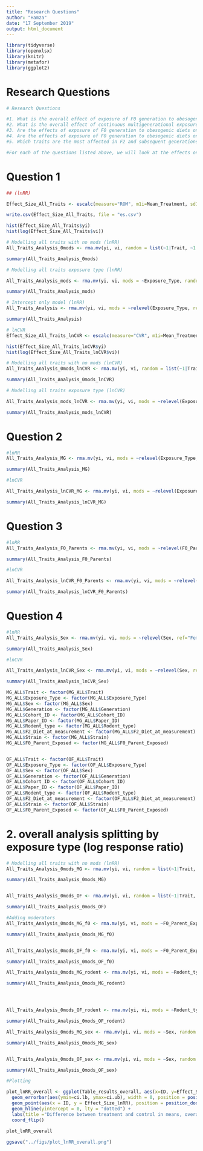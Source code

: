 ```yaml
---
title: "Research Questions"
author: "Hamza"
date: "17 September 2019"
output: html_document
---
```


```r

library(tidyverse)
library(openxlsx)  
library(knitr)
library(metafor)
library(ggplot2)
```

# Research Questions
```r
# Research Questions 

#1. What is the overall effect of exposure of F0 generation to obesogenic diets on F2 and F3 (if applicable) offspring? 
#2.	What is the overall effect of continuous multigenerational exposure to obesogenic diets on generations F2, F3? 
#3.	Are the effects of exposure of F0 generation to obesogenic diets on F2 and F3 offspring different between #paternal and maternal F0 exposure lines? 
#4.	Are the effects of exposure of F0 generation to obesogenic diets on F2 and F3 generations different between female and male offspring?
#5.	Which traits are the most affected in F2 and subsequent generations?

#For each of the questions listed above, we will look at the effects on both trait means and variability, comparing control and treatment groups at each generation.

```

# Question 1
```r

## (lnRR)

Effect_Size_All_Traits <- escalc(measure="ROM", m1i=Mean_Treatment, sd1i=SD_Treatment, n1i=Sample_Size_n_Treatment, m2i=Mean_Control, sd2i=SD_Control, n2i=Sample_Size_n_Control, data=ALL_TRAITS)

write.csv(Effect_Size_All_Traits, file = "es.csv")

hist(Effect_Size_All_Traits$yi)
hist(log(Effect_Size_All_Traits$vi))
```

```r
# Modelling all traits with no mods (lnRR)
All_Traits_Analysis_0mods <- rma.mv(yi, vi, random = list(~1|Trait, ~1|Paper_ID,~1|Cohort_ID), data=Effect_Size_All_Traits, method = 'REML')

summary(All_Traits_Analysis_0mods)
```

```r
# Modelling all traits exposure type (lnRR)

All_Traits_Analysis_mods <- rma.mv(yi, vi, mods = ~Exposure_Type, random = list(~1|Trait,~1|Paper_ID,~1|Cohort_ID), data=Effect_Size_All_Traits, method = 'REML')

summary(All_Traits_Analysis_mods)

```

```r
# Intercept only model (lnRR)
All_Traits_Analysis <- rma.mv(yi, vi, mods = ~relevel(Exposure_Type, ref="One off")-1, random = list(~1|Trait, ~1|Paper_ID,~1|Cohort_ID), data=Effect_Size_All_Traits, method = 'REML')

summary(All_Traits_Analysis)
```

```r
# lnCVR
Effect_Size_All_Traits_lnCVR <- escalc(measure="CVR", m1i=Mean_Treatment, sd1i=SD_Treatment, n1i=Sample_Size_n_Treatment, m2i=Mean_Control, sd2i=SD_Control, n2i=Sample_Size_n_Control, data=ALL_TRAITS)

hist(Effect_Size_All_Traits_lnCVR$yi)
hist(log(Effect_Size_All_Traits_lnCVR$vi))
```

```r
# Modelling all traits with no mods (lnCVR)
All_Traits_Analysis_0mods_lnCVR <- rma.mv(yi, vi, random = list(~1|Trait, ~1|Paper_ID,~1|Cohort_ID), data=Effect_Size_All_Traits_lnCVR, method = 'REML')

summary(All_Traits_Analysis_0mods_lnCVR)
```

```r
# Modelling all traits exposure type (lnCVR)

All_Traits_Analysis_mods_lnCVR <- rma.mv(yi, vi, mods = ~relevel(Exposure_Type, ref="One off"), random = list(~1|Trait, ~1|Paper_ID,~1|Cohort_ID), data=Effect_Size_All_Traits_lnCVR, method = 'REML')

summary(All_Traits_Analysis_mods_lnCVR)
```

# Question 2

```r
#lnRR
All_Traits_Analysis_MG <- rma.mv(yi, vi, mods = ~relevel(Exposure_Type, ref="Multigenerational"), random = list(~1|Trait, ~1|Paper_ID,~1|Cohort_ID), data=Effect_Size_All_Traits, method = 'REML')

summary(All_Traits_Analysis_MG)

```
```r
#lnCVR

All_Traits_Analysis_lnCVR_MG <- rma.mv(yi, vi, mods = ~relevel(Exposure_Type, ref="Multigenerational"), random = list(~1|Trait, ~1|Paper_ID,~1|Cohort_ID), data=Effect_Size_All_Traits_lnCVR, method = 'REML')

summary(All_Traits_Analysis_lnCVR_MG)
```

# Question 3
```r
#lnRR
All_Traits_Analysis_F0_Parents <- rma.mv(yi, vi, mods = ~relevel(F0_Parent_Exposed, ref="Female"), random = list(~1|Trait, ~1|Paper_ID,~1|Cohort_ID), data=Effect_Size_All_Traits, method = 'REML')

summary(All_Traits_Analysis_F0_Parents)
```
```r
#lnCVR

All_Traits_Analysis_lnCVR_F0_Parents <- rma.mv(yi, vi, mods = ~relevel(F0_Parent_Exposed, ref="Female"), random = list(~1|Trait, ~1|Paper_ID,~1|Cohort_ID), data=Effect_Size_All_Traits_lnCVR, method = 'REML')

summary(All_Traits_Analysis_lnCVR_F0_Parents)
```

# Question 4
```r
#lnRR
All_Traits_Analysis_Sex <- rma.mv(yi, vi, mods = ~relevel(Sex, ref="Female"), random = list(~1|Trait, ~1|Paper_ID,~1|Cohort_ID), data=Effect_Size_All_Traits, method = 'REML')

summary(All_Traits_Analysis_Sex)
```

```r
#lnCVR

All_Traits_Analysis_lnCVR_Sex <- rma.mv(yi, vi, mods = ~relevel(Sex, ref="Female"), random = list(~1|Trait, ~1|Paper_ID,~1|Cohort_ID), data=Effect_Size_All_Traits_lnCVR, method = 'REML')

summary(All_Traits_Analysis_lnCVR_Sex)
```

```r
MG_ALL$Trait <- factor(MG_ALL$Trait)
MG_ALL$Exposure_Type <- factor(MG_ALL$Exposure_Type)
MG_ALL$Sex <- factor(MG_ALL$Sex)
MG_ALL$Generation <- factor(MG_ALL$Generation)
MG_ALL$Cohort_ID <- factor(MG_ALL$Cohort_ID)
MG_ALL$Paper_ID <- factor(MG_ALL$Paper_ID)
MG_ALL$Rodent_type <- factor(MG_ALL$Rodent_type)
MG_ALL$F2_Diet_at_measurement <- factor(MG_ALL$F2_Diet_at_measurement)
MG_ALL$Strain <- factor(MG_ALL$Strain)
MG_ALL$F0_Parent_Exposed <- factor(MG_ALL$F0_Parent_Exposed)



```

```r
OF_ALL$Trait <- factor(OF_ALL$Trait)
OF_ALL$Exposure_Type <- factor(OF_ALL$Exposure_Type)
OF_ALL$Sex <- factor(OF_ALL$Sex)
OF_ALL$Generation <- factor(OF_ALL$Generation)
OF_ALL$Cohort_ID <- factor(OF_ALL$Cohort_ID)
OF_ALL$Paper_ID <- factor(OF_ALL$Paper_ID)
OF_ALL$Rodent_type <- factor(OF_ALL$Rodent_type)
OF_ALL$F2_Diet_at_measurement <- factor(OF_ALL$F2_Diet_at_measurement)
OF_ALL$Strain <- factor(OF_ALL$Strain)
OF_ALL$F0_Parent_Exposed <- factor(OF_ALL$F0_Parent_Exposed)

```



# **2. overall analysis splitting by exposure type (log response ratio)**
```r
# Modelling all traits with no mods (lnRR)
All_Traits_Analysis_0mods_MG <- rma.mv(yi, vi, random = list(~1|Trait, ~1|Paper_ID,~1|Cohort_ID), data=MG_ALL, method = 'REML')

summary(All_Traits_Analysis_0mods_MG)


All_Traits_Analysis_0mods_OF <- rma.mv(yi, vi, random = list(~1|Trait, ~1|Paper_ID,~1|Cohort_ID), data=OF_ALL, method = 'REML')

summary(All_Traits_Analysis_0mods_OF)

#Adding moderators
All_Traits_Analysis_0mods_MG_f0 <- rma.mv(yi, vi, mods = ~F0_Parent_Exposed, random = list(~1|Trait, ~1|Paper_ID,~1|Cohort_ID), data=MG_ALL, method = 'REML')

summary(All_Traits_Analysis_0mods_MG_f0)


All_Traits_Analysis_0mods_OF_f0 <- rma.mv(yi, vi, mods = ~F0_Parent_Exposed, random = list(~1|Trait, ~1|Paper_ID,~1|Cohort_ID), data=OF_ALL, method = 'REML')

summary(All_Traits_Analysis_0mods_OF_f0)

All_Traits_Analysis_0mods_MG_rodent <- rma.mv(yi, vi, mods = ~Rodent_type, random = list(~1|Trait, ~1|Paper_ID,~1|Cohort_ID), data=MG_ALL, method = 'REML')

summary(All_Traits_Analysis_0mods_MG_rodent)




All_Traits_Analysis_0mods_OF_rodent <- rma.mv(yi, vi, mods = ~Rodent_type, random = list(~1|Trait, ~1|Paper_ID,~1|Cohort_ID), data=OF_ALL, method = 'REML')

summary(All_Traits_Analysis_0mods_OF_rodent)

All_Traits_Analysis_0mods_MG_sex <- rma.mv(yi, vi, mods = ~Sex, random = list(~1|Trait, ~1|Paper_ID,~1|Cohort_ID), data=MG_ALL, method = 'REML')

summary(All_Traits_Analysis_0mods_MG_sex)


All_Traits_Analysis_0mods_OF_sex <- rma.mv(yi, vi, mods = ~Sex, random = list(~1|Trait, ~1|Paper_ID,~1|Cohort_ID), data=OF_ALL, method = 'REML')

summary(All_Traits_Analysis_0mods_OF_sex)
```


```r


#Plotting

plot_lnRR_overall <- ggplot(Table_results_overall, aes(x=ID, y=Effect_Size_lnRR, colour=Experiment_Type)) + 
  geom_errorbar(aes(ymin=ci.lb, ymax=ci.ub), width = 0, position = position_dodge(0.3)) +
  geom_point(aes(x = ID, y = Effect_Size_lnRR), position = position_dodge(0.3))+
  geom_hline(yintercept = 0, lty = "dotted") +
  labs(title ="Difference between treatment and control in means, overall", x = "ID", y = "lnRR") +
  coord_flip()
 
plot_lnRR_overall

ggsave("../figs/plot_lnRR_overall.png")

```




